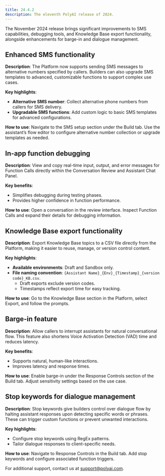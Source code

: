 ```yaml
---
title: 24.4.2
description: The eleventh PolyAI release of 2024.
---
```


The November 2024 release brings significant improvements to SMS capabilities, debugging tools, and Knowledge Base export functionality, alongside enhancements for barge-in and dialogue management.

## Enhanced SMS functionality

**Description**:
The Platform now supports sending SMS messages to alternative numbers specified by callers. Builders can also upgrade SMS templates to advanced, customizable functions to support complex use cases.

**Key highlights**:
- **Alternative SMS number**: Collect alternative phone numbers from callers for SMS delivery.
- **Upgradable SMS functions**: Add custom logic to basic SMS templates for advanced configurations.

**How to use**:
Navigate to the SMS setup section under the Build tab. Use the assistant’s flow editor to configure alternative number collection or upgrade templates as needed.

## In-app function debugging

**Description**:
View and copy real-time input, output, and error messages for Function Calls directly within the Conversation Review and Assistant Chat Panel.

**Key benefits**:
- Simplifies debugging during testing phases.
- Provides higher confidence in function performance.

**How to use**:
Open a conversation in the review interface. Inspect Function Calls and expand their details for debugging information.

## Knowledge Base export functionality

**Description**:
Export Knowledge Base topics to a CSV file directly from the Platform, making it easier to reuse, manage, or version control content.

**Key highlights**:
- **Available environments**: Draft and Sandbox only.
- **File naming convention**: `{Assistant Name}_{Env}_{Timestamp}_{version code}_KB.csv`.
    - Draft exports exclude version codes.
    - Timestamps reflect export time for easy tracking.

**How to use**:
Go to the Knowledge Base section in the Platform, select Export, and follow the prompts.

## Barge-in feature

**Description**:
Allow callers to interrupt assistants for natural conversational flow. This feature also shortens Voice Activation Detection (VAD) time and reduces latency.

**Key benefits**:
- Supports natural, human-like interactions.
- Improves latency and response times.

**How to use**:
Enable barge-in under the Response Controls section of the Build tab. Adjust sensitivity settings based on the use case.

## Stop keywords for dialogue management

**Description**:
Stop keywords give builders control over dialogue flow by halting assistant responses upon detecting specific words or phrases. These can trigger custom functions or prevent unwanted interactions.

**Key highlights**:
- Configure stop keywords using RegEx patterns.
- Tailor dialogue responses to client-specific needs.

**How to use**:
Navigate to Response Controls in the Build tab. Add stop keywords and configure associated function triggers.

For additional support, contact us at [support@polyai.com](mailto:support@polyai.com).